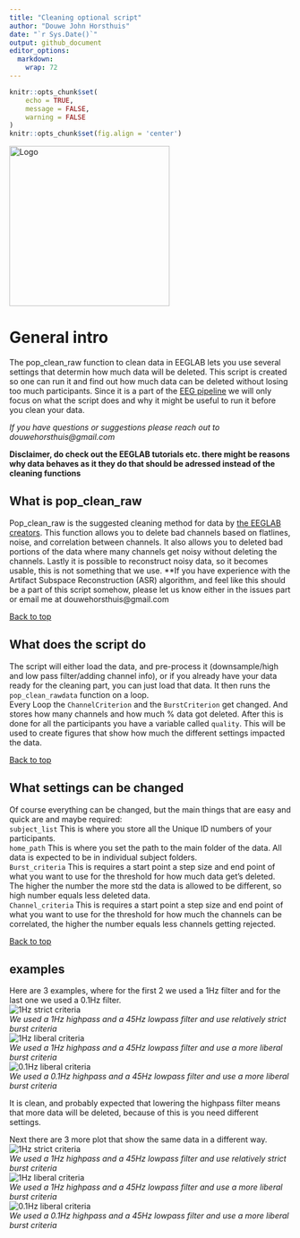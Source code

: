 ```yaml
---
title: "Cleaning optional script"
author: "Douwe John Horsthuis"
date: "`r Sys.Date()`"
output: github_document
editor_options: 
  markdown: 
    wrap: 72
---
```


```r
knitr::opts_chunk$set(
	echo = TRUE,
	message = FALSE,
	warning = FALSE
)
knitr::opts_chunk$set(fig.align = 'center')
```

<!-- [![Contributors](https://img.shields.io/github/contributors/DouweHorsthuis/EEG_to_ERP_pipeline_stats_R.svg?style=for-the-badge)](https://github.com/DouweHorsthuis/EEG_to_ERP_pipeline_stats_R/graphs/contributors) -->

<!-- [![Forks](https://img.shields.io/github/forks/DouweHorsthuis/EEG_to_ERP_pipeline_stats_R.svg?style=for-the-badge)](https://github.com/DouweHorsthuis/EEG_to_ERP_pipeline_stats_R/network/members) -->

<!-- [![Stargazers](https://img.shields.io/github/stars/DouweHorsthuis/EEG_to_ERP_pipeline_stats_R.svg?style=for-the-badge)](https://github.com/DouweHorsthuis/EEG_to_ERP_pipeline_stats_R/stargazers) -->

<!-- [![Issues](https://img.shields.io/github/issues/DouweHorsthuis/EEG_to_ERP_pipeline_stats_R.svg?style=for-the-badge)](https://github.com/DouweHorsthuis/EEG_to_ERP_pipeline_stats_R/issues) -->

<!-- [![MIT -->

<!-- License](https://img.shields.io/github/license/DouweHorsthuis/EEG_to_ERP_pipeline_stats_R.svg?style=for-the-badge)](https://github.com/DouweHorsthuis/EEG_to_ERP_pipeline_stats_R/blob/master/LICENSE.txt) -->

<!-- [![LinkedIn](https://img.shields.io/badge/-LinkedIn-black.svg?style=for-the-badge&logo=linkedin&colorB=555)](https://www.linkedin.com/in/douwe-horsthuis-725bb9188/) -->

<img src="images/CNL_logo_2.jpeg" alt="Logo" align="center" width="286"/>

# General intro

The pop_clean_raw function to clean data in EEGLAB lets you use several
settings that determin how much data will be deleted. This script is
created so one can run it and find out how much data can be deleted
without losing too much participants. Since it is a part of the [EEG
pipeline](https://github.com/DouweHorsthuis/EEG_to_ERP_pipeline_stats_R)
we will only focus on what the script does and why it might be useful to
run it before you clean your data.

*If you have questions or suggestions please reach out to
douwehorsthuis\@gmail.com*   
  
**Disclaimer, do check out the EEGLAB tutorials etc. there might be reasons why data behaves as it they do that should be adressed instead of the cleaning functions**

## What is pop_clean_raw  
  
Pop_clean_raw is the suggested cleaning method for data by [the EEGLAB creators](https://eeglab.org/tutorials/06_RejectArtifacts/cleanrawdata.html). This function allows you to delete bad channels based on flatlines, noise, and correlation between channels. It also allows you to deleted bad portions of the data where many channels get noisy without deleting the channels. Lastly it is possible to reconstruct noisy data, so it becomes usable, this is not something that we use.
**If you have experience with the Artifact Subspace Reconstruction (ASR) algorithm, and feel like this should be a part of this script somehow, please let us know either in the issues part or email me at douwehorsthuis@gmail.com  

[Back to top](#cleaning-optional-script)  
  
## What does the script do  
  
The script will either load the data, and pre-process it (downsample/high and low pass filter/adding channel info), or if you already have your data ready for the cleaning part, you can just load that data. It then runs the `pop_clean_rawdata` function on a loop.  
Every Loop the `ChannelCriterion` and the `BurstCriterion` get changed. And stores how many channels and how much % data got deleted. After this is done for all the participants you have a variable called `quality`. This will be used to create figures that show how much the different settings impacted the data.  
  
[Back to top](#cleaning-optional-script)  
  
## What settings can be changed  
  
Of course everything can be changed, but the main things that are easy and quick are and maybe required:  
`subject_list` This is where you store all the Unique ID numbers of your participants.  
`home_path` This is where you set the path to the main folder of the data. All data is expected to be in individual subject folders.  
`Burst_criteria` This is requires a start point a step size and end point of what you want to use for the threshold for how much data get's deleted.  The higher the number the more std the data is allowed to be different, so high number equals less deleted data.  
`Channel_criteria` This is requires a start point a step size and end point of what you want to use for the threshold for how much the channels can be correlated, the higher the number equals less channels getting rejected.  
  
[Back to top](#cleaning-optional-script)    
  
## examples
Here are 3 examples, where for the first 2 we used a 1Hz filter and for the last one we used a 0.1Hz filter.  
![1Hz strict criteria](https://github.com/DouweHorsthuis/EEG_to_ERP_pipeline_stats_R/blob/main/images/CleaningBurstcriteria1hz_new.png?raw=true)  
*We used a 1Hz highpass and a 45Hz lowpass filter and use relatively strict burst criteria*  
![1Hz liberal criteria](https://github.com/DouweHorsthuis/EEG_to_ERP_pipeline_stats_R/blob/main/images/CleaningBurstcriteria1hz_old.png?raw=true)  
*We used a 1Hz highpass and a 45Hz lowpass filter and use a more liberal burst criteria*  
![0.1Hz liberal criteria](https://github.com/DouweHorsthuis/EEG_to_ERP_pipeline_stats_R/blob/main/images/CleaningBurstcriteria0.1hz_old.png?raw=true)  
*We used a 0.1Hz highpass and a 45Hz lowpass filter and use a more liberal burst criteria*  
  
It is clean, and probably expected that lowering the highpass filter means that more data will be deleted, because of this is you need different settings.  
  
Next there are 3 more plot that show the same data in a different way.  
![1Hz strict criteria](https://github.com/DouweHorsthuis/EEG_to_ERP_pipeline_stats_R/blob/main/images/cleaningChannels1hz_new.png?raw=true)  
*We used a 1Hz highpass and a 45Hz lowpass filter and use relatively strict burst criteria*  
![1Hz liberal criteria](https://github.com/DouweHorsthuis/EEG_to_ERP_pipeline_stats_R/blob/main/images/cleaningChannels1hz_old.png?raw=true)  
*We used a 1Hz highpass and a 45Hz lowpass filter and use a more liberal burst criteria*  
![0.1Hz liberal criteria](https://github.com/DouweHorsthuis/EEG_to_ERP_pipeline_stats_R/blob/main/images/cleaningChannels0.1hz_old.png?raw=true)  
*We used a 0.1Hz highpass and a 45Hz lowpass filter and use a more liberal burst criteria*  

